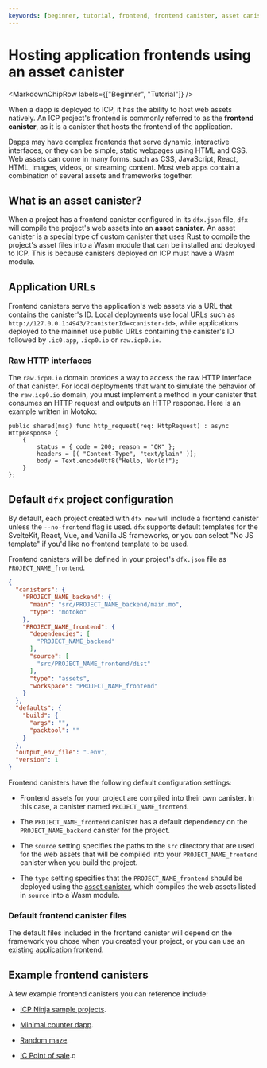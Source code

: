 ```yaml
---
keywords: [beginner, tutorial, frontend, frontend canister, asset canister, assets, default]
---
```



# Hosting application frontends using an asset canister

<MarkdownChipRow labels={["Beginner", "Tutorial"]} />

When a dapp is deployed to ICP, it has the ability to host web assets natively. An ICP project's frontend is commonly referred to as the **frontend canister**, as it is a canister that hosts the frontend of the application.

Dapps may have complex frontends that serve dynamic, interactive interfaces, or they can be simple, static webpages using HTML and CSS. Web assets can come in many forms, such as CSS, JavaScript, React, HTML, images, videos, or streaming content. Most web apps contain a combination of several assets and frameworks together.

## What is an asset canister?

When a project has a frontend canister configured in its `dfx.json` file, `dfx` will compile the project's web assets into an **asset canister**. An asset canister is a special type of custom canister that uses Rust to compile the project's asset files into a Wasm module that can be installed and deployed to ICP. This is because canisters deployed on ICP must have a Wasm module.

## Application URLs

Frontend canisters serve the application's web assets via a URL that contains the <GlossaryTooltip>canister</GlossaryTooltip>'s ID. Local deployments use local URLs such as `http://127.0.0.1:4943/?canisterId=<canister-id>`, while applications deployed to the mainnet use public URLs containing the canister's ID followed by `.ic0.app`, `.icp0.io` or `raw.icp0.io`.

### Raw HTTP interfaces

The `raw.icp0.io` domain provides a way to access the raw HTTP interface of that canister. For local deployments that want to simulate the behavior of the `raw.icp0.io` domain, you must implement a method in your canister that consumes an HTTP request and outputs an HTTP response. Here is an example written in Motoko:

```motoko no-repl
public shared(msg) func http_request(req: HttpRequest) : async HttpResponse {
    {
        status = { code = 200; reason = "OK" };
        headers = [( "Content-Type", "text/plain" )];
        body = Text.encodeUtf8("Hello, World!");
    }
};
```

## Default `dfx` project configuration

By default, each project created with `dfx new` will include a frontend canister unless the `--no-frontend` flag is used. `dfx` supports default templates for the SvelteKit, React, Vue, and Vanilla JS frameworks, or you can select "No JS template" if you'd like no frontend template to be used.

Frontend canisters will be defined in your project's `dfx.json` file as `PROJECT_NAME_frontend`.

```json
{
  "canisters": {
    "PROJECT_NAME_backend": {
      "main": "src/PROJECT_NAME_backend/main.mo",
      "type": "motoko"
    },
    "PROJECT_NAME_frontend": {
      "dependencies": [
        "PROJECT_NAME_backend"
      ],
      "source": [
        "src/PROJECT_NAME_frontend/dist"
      ],
      "type": "assets",
      "workspace": "PROJECT_NAME_frontend"
    }
  },
  "defaults": {
    "build": {
      "args": "",
      "packtool": ""
    }
  },
  "output_env_file": ".env",
  "version": 1
}
```

Frontend canisters have the following default configuration settings:

- Frontend assets for your project are compiled into their own canister. In this case, a canister named `PROJECT_NAME_frontend`.

- The `PROJECT_NAME_frontend` canister has a default dependency on the `PROJECT_NAME_backend` canister for the project.

- The `source` setting specifies the paths to the `src` directory that are used for the web assets that will be compiled into your `PROJECT_NAME_frontend` canister when you build the project.

- The `type` setting specifies that the `PROJECT_NAME_frontend` should be deployed using the [asset canister](https://github.com/dfinity/sdk/tree/master/src/canisters/frontend/ic-frontend-canister), which compiles the web assets listed in `source` into a Wasm module.

### Default frontend canister files

The default files included in the frontend canister will depend on the framework you chose when you created your project, or you can use an [existing application frontend](existing-frontend.mdx).

## Example frontend canisters

A few example frontend canisters you can reference include:

- [ICP Ninja sample projects](https://icp.ninja).

- [Minimal counter dapp](https://github.com/dfinity/examples/tree/master/motoko/minimal-counter-dapp/src/minimal_dapp_frontend).

- [Random maze](https://github.com/dfinity/examples/tree/master/motoko/random_maze/src/random_maze_assets).

- [IC Point of sale](https://github.com/dfinity/examples/tree/master/motoko/ic-pos/src/icpos_frontend).q
